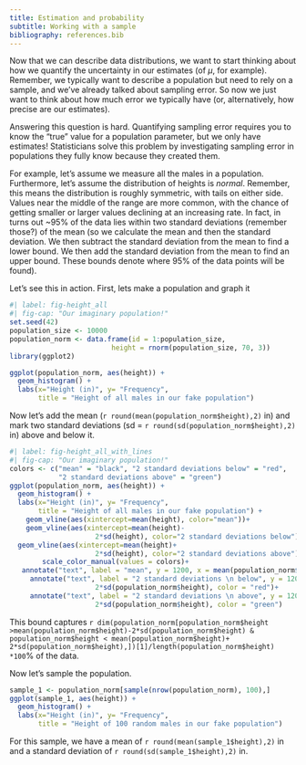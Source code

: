 ```yaml
---
title: Estimation and probability
subtitle: Working with a sample
bibliography: references.bib
---
```


Now that we can describe data distributions, we want to start thinking
about how we quantify the uncertainty in our estimates (of $\mu$, for
example). Remember, we typically want to describe a population but need
to rely on a sample, and we've already talked about sampling error. So
now we just want to think about how much error we typically have (or,
alternatively, how precise are our estimates).

Answering this question is hard. Quantifying sampling error requires you
to know the "true" value for a population parameter, but we only have
estimates! Statisticians solve this problem by investigating sampling
error in populations they fully know because they created them.

For example, let's assume we measure all the males in a population.
Furthermore, let's assume the distribution of heights is *normal*.
Remember, this means the distribution is roughly symmetric, with tails
on either side. Values near the middle of the range are more common,
with the chance of getting smaller or larger values declining at an
increasing rate. In fact, in turns out \~95% of the data lies within two
standard deviations (remember those?) of the mean (so we calculate the
mean and then the standard deviation. We then subtract the standard
deviation from the mean to find a lower bound. We then add the standard
deviation from the mean to find an upper bound. These bounds denote
where 95% of the data points will be found).

Let's see this in action. First, lets make a population and graph it

```r
#| label: fig-height_all
#| fig-cap: "Our imaginary population!"
set.seed(42)
population_size <- 10000
population_norm <- data.frame(id = 1:population_size, 
                         height = rnorm(population_size, 70, 3))
library(ggplot2)

ggplot(population_norm, aes(height)) + 
  geom_histogram() +
  labs(x="Height (in)", y= "Frequency",
       title = "Height of all males in our fake population")
```

Now let's add the mean (`r round(mean(population_norm$height),2)` in)
and mark two standard deviations (sd =
`r round(sd(population_norm$height),2)` in) above and below it.

```r
#| label: fig-height_all_with_lines
#| fig-cap: "Our imaginary population!"
colors <- c("mean" = "black", "2 standard deviations below" = "red", 
            "2 standard deviations above" = "green")
ggplot(population_norm, aes(height)) + 
  geom_histogram() +
  labs(x="Height (in)", y= "Frequency",
       title = "Height of all males in our fake population") +
    geom_vline(aes(xintercept=mean(height), color="mean"))+
    geom_vline(aes(xintercept=mean(height)-
                     2*sd(height), color="2 standard deviations below"))+
  geom_vline(aes(xintercept=mean(height)+
                     2*sd(height), color="2 standard deviations above")) +
        scale_color_manual(values = colors)+
   annotate("text", label = "mean", y = 1200, x = mean(population_norm$height), color = "black") +
     annotate("text", label = "2 standard deviations \n below", y = 1200, x = mean(population_norm$height)-
                     2*sd(population_norm$height), color = "red")+
     annotate("text", label = "2 standard deviations \n above", y = 1200, x = mean(population_norm$height)+
                     2*sd(population_norm$height), color = "green")
```

This bound captures
`r dim(population_norm[population_norm$height >mean(population_norm$height)-2*sd(population_norm$height) & population_norm$height < mean(population_norm$height)+               2*sd(population_norm$height),])[1]/length(population_norm$height) *100`%
of the data.

Now let's sample the population.

```r
sample_1 <- population_norm[sample(nrow(population_norm), 100),]
ggplot(sample_1, aes(height)) + 
  geom_histogram() +
  labs(x="Height (in)", y= "Frequency",
       title = "Height of 100 random males in our fake population")

```

For this sample, we have a mean of `r round(mean(sample_1$height),2)` in and a
standard deviation of `r round(sd(sample_1$height),2)` in.
